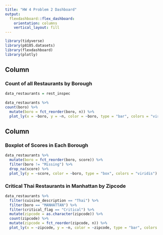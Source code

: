 ```yaml
---
title: "HW 4 Problem 2 Dashboard"
output:
  flexdashboard::flex_dashboard:
    orientation: columns
    vertical_layout: fill
--- 
```


```r
library(tidyverse)
library(p8105.datasets)
library(flexdashboard)
library(plotly)
```

Column {data-width=650}
-----------------------------------------------------------------------

### Count of all Restaurants by Borough
```r
data_restaurants = rest_inspec
  
data_restaurants %>%
count(boro) %>%
  mutate(boro = fct_reorder(boro, n)) %>%
  plot_ly(x = ~boro, y = ~n, color = ~boro, type = "bar", colors = "viridis")

```

Column {data-width=350}
-----------------------------------------------------------------------

### Boxplot of Scores in Each Borough
```r
data_restaurants %>%
  mutate(boro = fct_reorder(boro, score)) %>%
  filter(boro != "Missing") %>%
  drop_na(score) %>%
  plot_ly(y = ~score, color = ~boro, type = "box", colors = "viridis")

```

### Critical Thai Restaurants in Manhattan by Zipcode

```r
data_restaurants %>%
  filter(cuisine_description == "Thai") %>%
  filter(boro == "MANHATTAN") %>%
  filter(critical_flag == "Critical") %>%
  mutate(zipcode = as.character(zipcode)) %>%
  count(zipcode) %>%
  mutate(zipcode = fct_reorder(zipcode, n)) %>%
  plot_ly(x = ~zipcode, y = ~n, color = ~zipcode, type = "bar", colors = "viridis")

```

